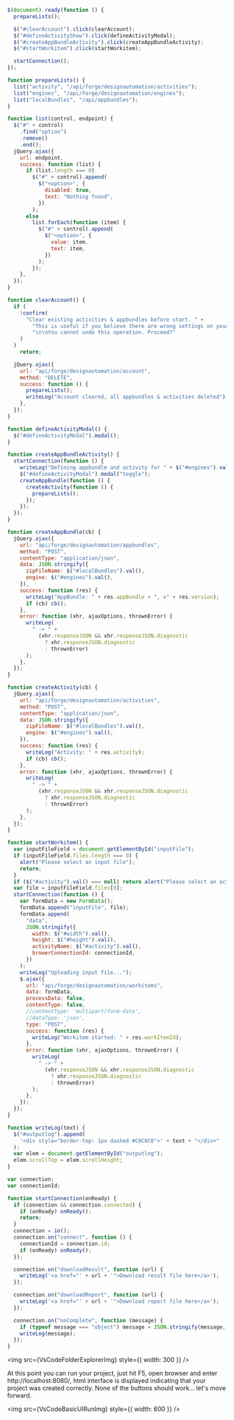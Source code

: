 
```js title=ApsDesignAutomation.js
$(document).ready(function () {
  prepareLists();

  $("#clearAccount").click(clearAccount);
  $("#defineActivityShow").click(defineActivityModal);
  $("#createAppBundleActivity").click(createAppBundleActivity);
  $("#startWorkitem").click(startWorkitem);

  startConnection();
});

function prepareLists() {
  list("activity", "/api/forge/designautomation/activities");
  list("engines", "/api/forge/designautomation/engines");
  list("localBundles", "/api/appbundles");
}

function list(control, endpoint) {
  $("#" + control)
    .find("option")
    .remove()
    .end();
  jQuery.ajax({
    url: endpoint,
    success: function (list) {
      if (list.length === 0)
        $("#" + control).append(
          $("<option>", {
            disabled: true,
            text: "Nothing found",
          })
        );
      else
        list.forEach(function (item) {
          $("#" + control).append(
            $("<option>", {
              value: item,
              text: item,
            })
          );
        });
    },
  });
}

function clearAccount() {
  if (
    !confirm(
      "Clear existing activities & appbundles before start. " +
        "This is useful if you believe there are wrong settings on your account." +
        "\n\nYou cannot undo this operation. Proceed?"
    )
  )
    return;

  jQuery.ajax({
    url: "api/forge/designautomation/account",
    method: "DELETE",
    success: function () {
      prepareLists();
      writeLog("Account cleared, all appbundles & activities deleted");
    },
  });
}

function defineActivityModal() {
  $("#defineActivityModal").modal();
}

function createAppBundleActivity() {
  startConnection(function () {
    writeLog("Defining appbundle and activity for " + $("#engines").val());
    $("#defineActivityModal").modal("toggle");
    createAppBundle(function () {
      createActivity(function () {
        prepareLists();
      });
    });
  });
}

function createAppBundle(cb) {
  jQuery.ajax({
    url: "api/forge/designautomation/appbundles",
    method: "POST",
    contentType: "application/json",
    data: JSON.stringify({
      zipFileName: $("#localBundles").val(),
      engine: $("#engines").val(),
    }),
    success: function (res) {
      writeLog("AppBundle: " + res.appBundle + ", v" + res.version);
      if (cb) cb();
    },
    error: function (xhr, ajaxOptions, thrownError) {
      writeLog(
        " -> " +
          (xhr.responseJSON && xhr.responseJSON.diagnostic
            ? xhr.responseJSON.diagnostic
            : thrownError)
      );
    },
  });
}

function createActivity(cb) {
  jQuery.ajax({
    url: "api/forge/designautomation/activities",
    method: "POST",
    contentType: "application/json",
    data: JSON.stringify({
      zipFileName: $("#localBundles").val(),
      engine: $("#engines").val(),
    }),
    success: function (res) {
      writeLog("Activity: " + res.activity);
      if (cb) cb();
    },
    error: function (xhr, ajaxOptions, thrownError) {
      writeLog(
        " -> " +
          (xhr.responseJSON && xhr.responseJSON.diagnostic
            ? xhr.responseJSON.diagnostic
            : thrownError)
      );
    },
  });
}

function startWorkitem() {
  var inputFileField = document.getElementById("inputFile");
  if (inputFileField.files.length === 0) {
    alert("Please select an input file");
    return;
  }
  if ($("#activity").val() === null) return alert("Please select an activity");
  var file = inputFileField.files[0];
  startConnection(function () {
    var formData = new FormData();
    formData.append("inputFile", file);
    formData.append(
      "data",
      JSON.stringify({
        width: $("#width").val(),
        height: $("#height").val(),
        activityName: $("#activity").val(),
        browerConnectionId: connectionId,
      })
    );
    writeLog("Uploading input file...");
    $.ajax({
      url: "api/forge/designautomation/workitems",
      data: formData,
      processData: false,
      contentType: false,
      //contentType: 'multipart/form-data',
      //dataType: 'json',
      type: "POST",
      success: function (res) {
        writeLog("Workitem started: " + res.workItemId);
      },
      error: function (xhr, ajaxOptions, thrownError) {
        writeLog(
          " -> " +
            (xhr.responseJSON && xhr.responseJSON.diagnostic
              ? xhr.responseJSON.diagnostic
              : thrownError)
        );
      },
    });
  });
}

function writeLog(text) {
  $("#outputlog").append(
    '<div style="border-top: 1px dashed #C0C0C0">' + text + "</div>"
  );
  var elem = document.getElementById("outputlog");
  elem.scrollTop = elem.scrollHeight;
}

var connection;
var connectionId;

function startConnection(onReady) {
  if (connection && connection.connected) {
    if (onReady) onReady();
    return;
  }
  connection = io();
  connection.on("connect", function () {
    connectionId = connection.id;
    if (onReady) onReady();
  });

  connection.on("downloadResult", function (url) {
    writeLog('<a href="' + url + '">Download result file here</a>');
  });

  connection.on("downloadReport", function (url) {
    writeLog('<a href="' + url + '">Download report file here</a>');
  });

  connection.on("onComplete", function (message) {
    if (typeof message === "object") message = JSON.stringify(message, null, 2);
    writeLog(message);
  });
}
```

<img src={VsCodeFolderExplorerImg} style={{ width: 300 }} />

At this point you can run your project, just hit F5, open browser and enter http://localhost:8080/, html interface is displayed indicating that
your project was created correctly. None of the buttons should work... let's move
forward.

<img src={VsCodeBasicUIRunImg} style={{ width: 600 }} />
